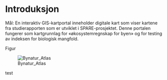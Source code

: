 # Introduksjon

Mål: En interaktiv GIS-kartportal inneholder digitale kart som viser kartene fra studierapporten som er utviklet i SPARE-prosjektet. Denne portalen fungerer som kartgrunnlag for «økosystemregnskap for byen» og for testing av indeksen for biologisk mangfold.

Figur

![Bynatur_Atlas](Bynatur_atlas_figure.PNG)

test